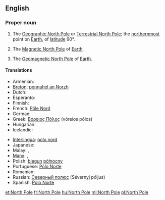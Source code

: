 {{also|north pole}}
==English==

===Proper noun===
{{wikipedia}}
{{en-proper noun|sg=[[north|North]] [[pole|Pole]]}}

# {{geography}} The [[Geographic North Pole]] or [[Terrestrial North Pole]]; the [[northernmost]] point on [[Earth]], of [[latitude]] 90°.
# {{geography}} The [[Magnetic North Pole]] of [[Earth]].
# {{geography}} The [[Geomagnetic North Pole]] of [[Earth]].

====Translations====
{{trans-top|northernmost point on Earth}}
* Armenian: {{t-|hy|Հյուսիսային բևեռ|tr=Hyusisayin beveṙ}}
* [[Breton]]: [[pennahel an Norzh]] {{m}}
* Dutch: {{t-|nl|Noordpool|m}}
* Esperanto: {{t|eo|Norda poluso}}
* Finnish: {{t+|fi|pohjoisnapa}}
* French: [[Pôle Nord]] {{m}}
* German: {{t-|de|Nordpol|m}}
* Greek: [[Βόρειος Πόλος]] {{m}} (vόreios pόlos)
* Hungarian: {{t+|hu|Északi-sark}}
* Icelandic: {{t|is|Norðurheimskautið}}
{{trans-mid}}
* [[Interlingua]]: [[polo nord]]
* Japanese: {{t|ja|北極|tr=ほっきょく, hokkyoku|sc=Jpan}}
* Malay: {{t|ms|Kutub Syamali}}, {{t|ms|Kutub Utara}}
* [[Manx]]: {{t|gv|Ard y Twoaie|m}}, {{t|gv|ard ny twoaie|m}}
* Polish: [[biegun]] [[północny]] {{m}}
* Portuguese: [[Pólo Norte]] {{m}}
* Romanian: {{t|ro|Polul Nord|m}}
* Russian: [[Северный полюс]] (Sévernyj póljus) {{m}}
* Spanish: [[Polo Norte]] {{m}}
{{trans-bottom}}

[[et:North Pole]]
[[fr:North Pole]]
[[hu:North Pole]]
[[ml:North Pole]]
[[pl:North Pole]]